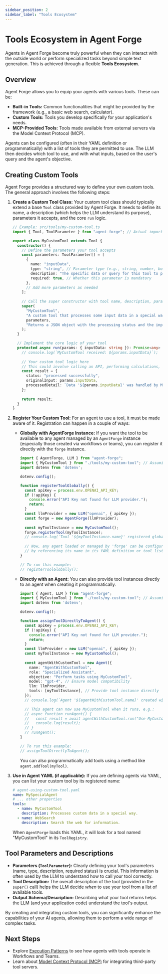 ```yaml
---
sidebar_position: 2
sidebar_label: "Tools Ecosystem"
---
```


# Tools Ecosystem in Agent Forge

Agents in Agent Forge become truly powerful when they can interact with the outside world or perform specialized tasks beyond simple text generation. This is achieved through a flexible **Tools Ecosystem**.

## Overview

Agent Forge allows you to equip your agents with various tools. These can be:

*   **Built-in Tools:** Common functionalities that might be provided by the framework (e.g., a basic web search, calculator).
*   **Custom Tools:** Tools you develop specifically for your application's needs.
*   **MCP-Provided Tools:** Tools made available from external servers via the Model Context Protocol (MCP).

Agents can be configured (often in their YAML definition or programmatically) with a list of tools they are permitted to use. The LLM then decides which tool to use, and with what inputs, based on the user's query and the agent's objective.

## Creating Custom Tools

Agent Forge provides a structured way to define your own custom tools. The general approach involves the following steps:

1.  **Create a Custom Tool Class:**
    Your custom tool class should typically extend a base `Tool` class provided by Agent Forge. It needs to define its name, a description (which helps the LLM understand its purpose), parameters it accepts, and the core `run` logic.

    ```typescript
    // Example: src/tools/my-custom-tool.ts
    import { Tool, ToolParameter } from "agent-forge"; // Actual import paths might vary

    export class MyCustomTool extends Tool {
      constructor() {
        // Define the parameters your tool accepts
        const parameters: ToolParameter[] = [
          {
            name: "inputData",
            type: "string", // Parameter type (e.g., string, number, boolean)
            description: "The specific data or query for this tool to process.",
            required: true, // Whether this parameter is mandatory
          },
          // Add more parameters as needed
        ];
        
        // Call the super constructor with tool name, description, parameters, and output schema/description
        super(
          "MyCustomTool", 
          "A custom tool that processes some input data in a special way.", 
          parameters, 
          "Returns a JSON object with the processing status and the input received."
        );
      }

      // Implement the core logic of your tool
      protected async run(params: { inputData: string }): Promise<any> {
        // console.log(`MyCustomTool received: ${params.inputData}`);
        
        // Your custom tool logic here
        // This could involve calling an API, performing calculations, accessing a database, etc.
        const result = { 
          status: "processed successfully", 
          originalInput: params.inputData,
          processedDetail: `Data '${params.inputData}' was handled by MyCustomTool.`
        };
        
        return result;
      }
    }
    ```

2.  **Register Your Custom Tool:**
    For an agent to use a tool, it must be made aware of it. Registration can happen in a couple of ways:

    *   **Globally with AgentForge Instance:** If you want the tool to be available to any agent managed by an `AgentForge` instance (especially those created via workflows or teams), you can register it directly with the `forge` instance.
        ```typescript
        import { AgentForge, LLM } from "agent-forge";
        import { MyCustomTool } from "./tools/my-custom-tool"; // Assuming MyCustomTool is defined as in the previous example
        import dotenv from 'dotenv';

        dotenv.config();

        function registerToolGlobally() {
          const apiKey = process.env.OPENAI_API_KEY;
          if (!apiKey) {
            console.error("API Key not found for LLM provider.");
            return;
          }
          const llmProvider = new LLM("openai", { apiKey });
          const forge = new AgentForge(llmProvider);
          
          const myToolInstance = new MyCustomTool();
          forge.registerTool(myToolInstance);
          // console.log(`Tool '${myToolInstance.name}' registered globally with AgentForge.`);
          
          // Now, any agent loaded or managed by 'forge' can be configured to use "MyCustomTool"
          // by referencing its name in its YAML definition or tool list.
        }

        // To run this example:
        // registerToolGlobally();
        ```

    *   **Directly with an Agent:** You can also provide tool instances directly to an agent when creating it programmatically.
        ```typescript
        import { Agent, LLM } from "agent-forge"; 
        import { MyCustomTool } from "./tools/my-custom-tool"; // Assuming MyCustomTool is defined
        import dotenv from 'dotenv';

        dotenv.config();

        function assignToolDirectlyToAgent() {
          const apiKey = process.env.OPENAI_API_KEY;
          if (!apiKey) {
            console.error("API Key not found for LLM provider.");
            return;
          }
          const llmProvider = new LLM("openai", { apiKey });
          const myToolInstance = new MyCustomTool();
          
          const agentWithCustomTool = new Agent({
            name: "AgentWithCustomTool",
            role: "Specialized Assistant",
            objective: "Perform tasks using MyCustomTool",
            model: "gpt-4", // Ensure model compatibility
            llm: llmProvider,
            tools: [myToolInstance], // Provide tool instance directly
          });
          // console.log(`Agent '${agentWithCustomTool.name}' created with '${myToolInstance.name}' assigned directly.`);

          // This agent can now use MyCustomTool when it runs, e.g.:
          // async function runAgent() {
          //   const result = await agentWithCustomTool.run("Use MyCustomTool to process 'some data'.");
          //   console.log(result);
          // }
          // runAgent();
        }

        // To run this example:
        // assignToolDirectlyToAgent();
        ```
        You can also programmatically add tools using a method like `agent.addTool(myTool)`.

3.  **Use in Agent YAML (if applicable):**
    If you are defining agents via YAML, you can list your custom tool by its registered name:
    ```yaml
    # agent-using-custom-tool.yaml
    name: MySpecialAgent
    # ... other properties
    tools:
      - name: MyCustomTool
        description: Processes custom data in a special way.
      - name: WebSearch
        description: Search the web for information.
    ```
    When `AgentForge` loads this YAML, it will look for a tool named "MyCustomTool" in its `ToolRegistry`.

## Tool Parameters and Descriptions

*   **Parameters (`ToolParameter`):** Clearly defining your tool's parameters (name, type, description, required status) is crucial. This information is often used by the LLM to understand how to call your tool correctly.
*   **Tool Description:** The overall description of the tool (provided in the `super()` call) helps the LLM decide *when* to use your tool from a list of available tools.
*   **Output Schema/Description:** Describing what your tool returns helps the LLM (and your application code) understand the tool's output.

By creating and integrating custom tools, you can significantly enhance the capabilities of your AI agents, allowing them to perform a wide range of complex tasks.

## Next Steps

*   Explore [Execution Patterns](./execution-patterns.mdx) to see how agents with tools operate in Workflows and Teams.
*   Learn about [Model Context Protocol (MCP)](../advanced/model-context-protocol.mdx) for integrating third-party tool servers. 